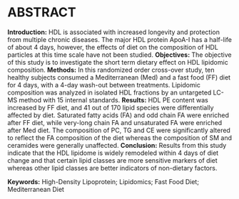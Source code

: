 # ABSTRACT {#abstract}
**Introduction:** HDL is associated with increased longevity and protection from multiple chronic diseases. The major HDL protein ApoA-I has a half-life of about 4 days, however, the effects of diet on the composition of HDL particles at this time scale have not been studied. 
**Objectives:** The objective of this study is to investigate the short term dietary effect on HDL lipidomic composition.
**Methods:** In this randomized order cross-over study, ten healthy subjects consumed a Mediterranean (Med) and a fast food (FF) diet for 4 days, with a 4-day wash-out between treatments. Lipidomic composition was analyzed in isolated HDL fractions by an untargeted LC-MS method with 15 internal standards.
**Results:** HDL PE content was increased by FF diet, and 41 out of 170 lipid species were differentially affected by diet. Saturated fatty acids (FA) and odd chain FA were enriched after FF diet, while very-long chain FA and unsaturated FA were enriched after Med diet. The composition of PC, TG and CE were significantly altered to reflect the FA composition of the diet whereas the composition of SM and ceramides were generally unaffected. 
**Conclusion:** Results from this study indicate that the HDL lipidome is widely remodeled within 4 days of diet change and that certain lipid classes are more sensitive markers of diet whereas other lipid classes are better indicators of non-dietary factors.

**Keywords:** High-Density Lipoprotein; Lipidomics; Fast Food Diet; Mediterranean Diet
